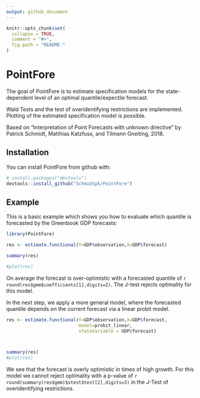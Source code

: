 ```yaml
---
output: github_document
---
```


<!-- README.md is generated from README.Rmd. Please edit that file -->

```r
knitr::opts_chunk$set(
  collapse = TRUE,
  comment = "#>",
  fig.path = "README-"
)
```

# PointFore

The goal of PointFore is to estimate specification models for the state-dependent level of an optimal quantile/expectile forecast.

Wald Tests and the test of overidentifying restrictions are implemented. Plotting of the estimated specification model is possible.

Based on "Interpretation of Point Forecasts with unknown directive" by Patrick Schmidt, Matthias Katzfuss, and Tilmann Gneiting, 2018.

## Installation

You can install PointFore from github with:

```r
# install.packages("devtools")
devtools::install_github("Schmidtpk/PointFore")
```

## Example

This is a basic example which shows you how to evaluate which quantile is forecasted by the Greenbook GDP forecasts:

```r
library(PointFore)

res <- estimate.functional(Y=GDP$observation,X=GDP$forecast)

summary(res)

#plot(res)
```

On average the forecast is over-optimistic with a forecasted quantile of `r round(res$gmm$coefficients[1],digits=2)`. The J-test rejects optimality for this model.

In the next step, we apply a more general model, where the forecasted quantile depends on the current forecast via a linear probit model.

```r
res <- estimate.functional(Y=GDP$observation,X=GDP$forecast,
                           model=probit_linear,
                           stateVariable = GDP$forecast)



summary(res)
#plot(res)
```

We see that the forecast is overly optimistic in times of high growth. For this model we cannot reject optimality with a p-value of `r round(summary(res$gmm)$stest$test[2],digits=3)` in the J-Test of overidentifying restrictions.
